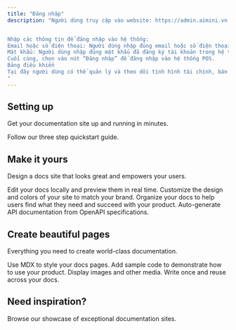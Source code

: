 ```yaml
---
title: "Đăng nhập"
description: "Người dùng truy cập vào website: https://admin.aimini.vn để đăng nhập vào hệ thống POS.


Nhập các thông tin để đăng nhập vào hệ thống:
Email hoặc số điện thoại: Người dùng nhập đúng email hoặc số điện thoại đã đăng ký tài khoản trong hệ thống POS.
Mật khẩu: Người dùng nhập đúng mật khẩu đã đăng ký tài khoản trong hệ thống POS.
Cuối cùng, chọn vào nút “Đăng nhập” để đăng nhập vào hệ thống POS.
Bảng điều khiển
Tại đây người dùng có thể quản lý và theo dõi tình hình tài chính, bán hàng, biến động tồn kho cũng như khách hàng của doanh nghiệp của mình. Bằng cách sử dụng các số liệu này, bạn có thể quản lý doanh thu, chi phí, và tình hình tài chính tổng quan một cách hiệu quả hơn và đưa ra quyết định thông minh cho sự phát triển của doanh nghiệp của bạn.
"
---
```


## Setting up

Get your documentation site up and running in minutes.

<Card title="Start here" icon="rocket" horizontal href="/quickstart">
  Follow our three step quickstart guide.
</Card>

## Make it yours

Design a docs site that looks great and empowers your users.

<Columns cols={2}>
  <Card title="Edit locally" icon="pen-to-square" href="/development">
    Edit your docs locally and preview them in real time.
  </Card>
  <Card title="Customize your site" icon="palette" href="/essentials/settings">
    Customize the design and colors of your site to match your brand.
  </Card>
  <Card title="Set up navigation" icon="map" href="/essentials/navigation">
    Organize your docs to help users find what they need and succeed with your product.
  </Card>
  <Card title="API documentation" icon="terminal" href="/api-reference/introduction">
    Auto-generate API documentation from OpenAPI specifications.
  </Card>
</Columns>

## Create beautiful pages

Everything you need to create world-class documentation.

<Columns cols={2}>
  <Card title="Write with MDX" icon="pen-fancy" href="/essentials/markdown">
    Use MDX to style your docs pages.
  </Card>
  <Card title="Code samples" icon="code" href="/essentials/code">
    Add sample code to demonstrate how to use your product.
  </Card>
  <Card title="Images" icon="image" href="/essentials/images">
    Display images and other media.
  </Card>
  <Card title="Reusable snippets" icon="recycle" href="/essentials/reusable-snippets">
    Write once and reuse across your docs.
  </Card>
</Columns>

## Need inspiration?

<Card title="See complete examples" icon="stars" href="https://mintlify.com/customers">
  Browse our showcase of exceptional documentation sites.
</Card>